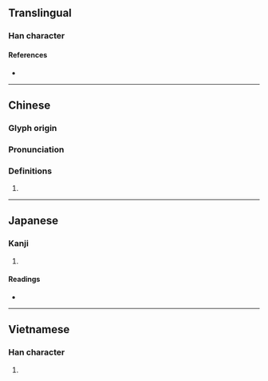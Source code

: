 {{character info/new}}
==Translingual==

===Han character===
{{Han char|rn=75|rad=木|as=05|sn=9|four=|canj=DINE|ids=⿰[[木]][[永]]}}

====References====
* {{Han ref|kx=0521.121|hdz=21189.050|uh=6810|ud=26640}}

----

==Chinese==
{{zh-forms}}

===Glyph origin===
{{Han etym}}

===Pronunciation===
{{zh-pron
|m=yǒng
|c=wing5
|mc=y
|oc=y
}}

===Definitions===
{{zh-hanzi}}

# {{rfdef|zh}}

----

==Japanese==

===Kanji===
{{ja-kanji|grade=|rs=木05}}

# {{defn|lang=ja|sort=木05}}

====Readings====
* {{ja-readings
|on=えい, よう
}}

----

==Vietnamese==

===Han character===
{{vi-readings|rs=木05|hanviet=vành}}

# {{defn|lang=vi|sort=木05}}